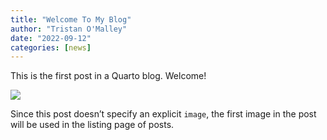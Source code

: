 ```yaml
---
title: "Welcome To My Blog"
author: "Tristan O'Malley"
date: "2022-09-12"
categories: [news]
---
```


This is the first post in a Quarto blog. Welcome!

![](thumbnail.jpg)

Since this post doesn't specify an explicit `image`, the first image in the post will be used in the listing page of posts.
